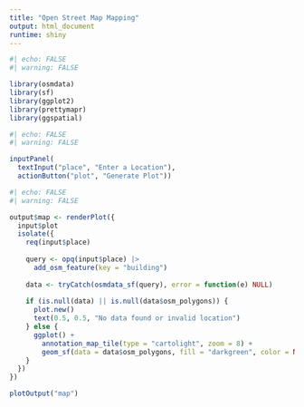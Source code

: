 ```yaml
---
title: "Open Street Map Mapping"
output: html_document
runtime: shiny
---
```


```r
#| echo: FALSE
#| warning: FALSE

library(osmdata)
library(sf)
library(ggplot2)
library(prettymapr)
library(ggspatial)
```

```r
#| echo: FALSE
#| warning: FALSE

inputPanel(
  textInput("place", "Enter a Location"), 
  actionButton("plot", "Generate Plot"))
```

```r
#| echo: FALSE
#| warning: FALSE

output$map <- renderPlot({
  input$plot
  isolate({
    req(input$place)
    
    query <- opq(input$place) |> 
      add_osm_feature(key = "building")
    
    data <- tryCatch(osmdata_sf(query), error = function(e) NULL)
    
    if (is.null(data) || is.null(data$osm_polygons)) {
      plot.new()
      text(0.5, 0.5, "No data found or invalid location")
    } else {
      ggplot() +
        annotation_map_tile(type = "cartolight", zoom = 8) +
        geom_sf(data = data$osm_polygons, fill = "darkgreen", color = NA)
    }
  })
})

plotOutput("map")
```